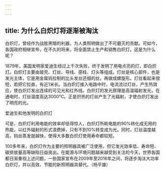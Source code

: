 ```yaml
---
---
---
```

title: 为什么白炽灯将逐渐被淘汰
---




白炽灯，曾经作为战胜黑暗的利器，为人类照明做出了不可磨灭的贡献。可如今，各国政府相继宣布，在不久的将来，将全面禁止生产和销售白炽灯。这是为什么呢？

1879年，美国发明家爱迪生经过上千次失败，终于发明了用电点亮的灯，即白炽灯。白炽灯主要由玻壳、灯丝、导线、感柱、灯头等组成。灯丝是核心部件，也是发光主体，它是用金属钨拉制的比头发丝还细的丝，再做成螺旋形。灯丝看起来很短，若把它拉直，有近1米长。当白炽灯接入电路中时，电流流过灯丝，产生热效应，使白炽灯发出连续的可见光和红外线。白炽灯的发光原理是高温辐射发光，在通电时，灯丝温度高达3000℃。正是炽热的灯丝产生了光辐射，才使白炽灯发出了明亮的光。

爱迪生和他发明的白炽灯



可是，白炽灯利用电能的效率却低得惊人，白炽灯所耗电能的90%转化成无用的热能，以红外辐射的形式浪费掉，只有不到10%转变成为光。同时，灯丝温度越高，钨丝蒸发就越快，使得大多数白炽灯使用寿命都较短。



100多年来，白炽灯作为主要的照明器具被广泛使用，但它发光效率低、寿命短、碳排放量高等缺陷日益突出。在能源与环境问题越来越受到关注的今天，世界各国都日渐重视上述问题，一些国家宣布在2009年至2016年之间，将逐步淘汰大功率白炽灯，并以高效、节能的新照明器具替代。（杨平雄）